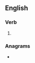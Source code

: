 ==English==

===Verb===
{{head|en|verb form}}

# {{en-third-person singular of|braze}}

===Anagrams===
* {{anagrams|en|a=abersz|zebras}}